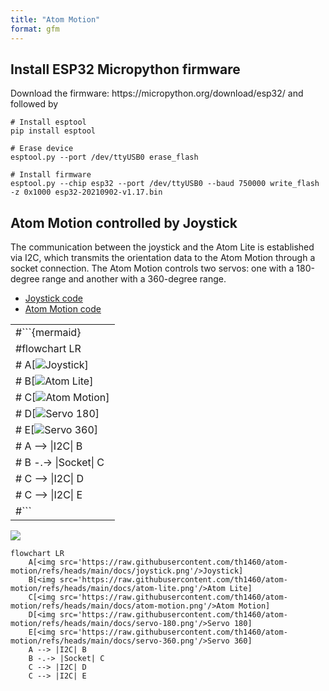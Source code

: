 ```yaml
---
title: "Atom Motion"
format: gfm
---
```


## Install ESP32 Micropython firmware

Download the firmware: https://micropython.org/download/esp32/ and followed by

```
# Install esptool
pip install esptool

# Erase device
esptool.py --port /dev/ttyUSB0 erase_flash

# Install firmware
esptool.py --chip esp32 --port /dev/ttyUSB0 --baud 750000 write_flash -z 0x1000 esp32-20210902-v1.17.bin
```

## Atom Motion controlled by Joystick

The communication between the joystick and the Atom Lite is established via I2C, which transmits the orientation data to the Atom Motion through a socket connection. The Atom Motion controls two servos: one with a 180-degree range and another with a 360-degree range.

- [Joystick code](https://github.com/th1460/atom-motion/blob/main/joystick.py)
- [Atom Motion code](https://github.com/th1460/atom-motion/blob/main/atom_motion.py)

---
#```{mermaid}
#flowchart LR
#    A[<img src='https://raw.githubusercontent.com/th1460/atom-motion/refs/heads/main/docs/joystick.png'/>Joystick]
#    B[<img src='https://raw.githubusercontent.com/th1460/atom-motion/refs/heads/main/docs/atom-lite.png'/>Atom Lite]
#    C[<img src='https://raw.githubusercontent.com/th1460/atom-motion/refs/heads/main/docs/atom-motion.png'/>Atom Motion]
#    D[<img src='https://raw.githubusercontent.com/th1460/atom-motion/refs/heads/main/docs/servo-180.png'/>Servo 180]
#    E[<img src='https://raw.githubusercontent.com/th1460/atom-motion/refs/heads/main/docs/servo-360.png'/>Servo 360]
#    A --> |I2C| B
#    B -.-> |Socket| C
#    C --> |I2C| D
#    C --> |I2C| E
#```
---

![](docs/diagram.png)

```{=html}
<script src="https://cdn.jsdelivr.net/npm/mermaid/dist/mermaid.min.js"></script>
<script>mermaid.initialize({"securityLevel": "loose", "flowchart": {"htmlLabels": true}});</script>
```

```mermaid
flowchart LR
    A[<img src='https://raw.githubusercontent.com/th1460/atom-motion/refs/heads/main/docs/joystick.png'/>Joystick]
    B[<img src='https://raw.githubusercontent.com/th1460/atom-motion/refs/heads/main/docs/atom-lite.png'/>Atom Lite]
    C[<img src='https://raw.githubusercontent.com/th1460/atom-motion/refs/heads/main/docs/atom-motion.png'/>Atom Motion]
    D[<img src='https://raw.githubusercontent.com/th1460/atom-motion/refs/heads/main/docs/servo-180.png'/>Servo 180]
    E[<img src='https://raw.githubusercontent.com/th1460/atom-motion/refs/heads/main/docs/servo-360.png'/>Servo 360]
    A --> |I2C| B
    B -.-> |Socket| C
    C --> |I2C| D
    C --> |I2C| E


```
